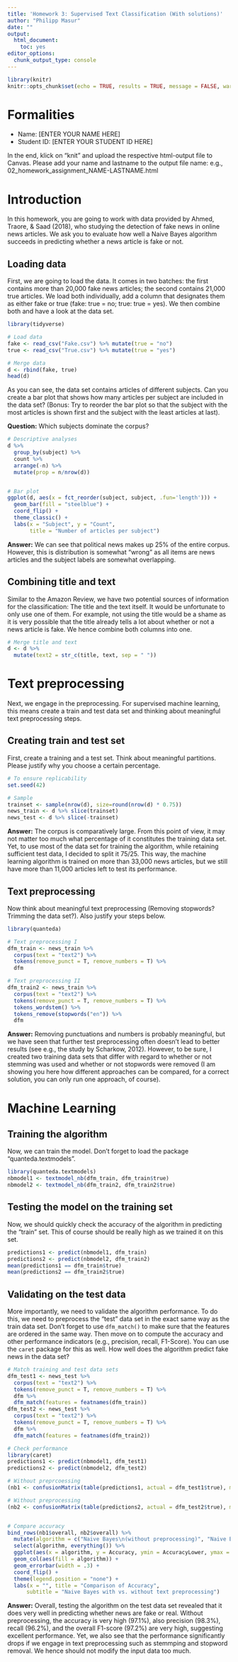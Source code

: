 ```yaml
---
title: 'Homework 3: Supervised Text Classification (With solutions)'
author: "Philipp Masur"
date: ""
output:
  html_document:
    toc: yes
editor_options:
  chunk_output_type: console
---
```


```r
library(knitr)
knitr::opts_chunk$set(echo = TRUE, results = TRUE, message = FALSE, warning = FALSE)
```

# Formalities

- Name:         [ENTER YOUR NAME HERE]
- Student ID:   [ENTER YOUR STUDENT ID HERE]   

In the end, klick on "knit" and upload the respective html-output file to Canvas. Please add your name and lastname to the output file name:
e.g., 02_homework_assignment_NAME-LASTNAME.html


# Introduction 

In this homework, you are going to work with data provided by Ahmed, Traore, & Saad (2018), who studying the detection of fake news in online news articles. We ask you to evaluate how well a Naive Bayes algorithm succeeds in predicting whether a news article is fake or not. 


## Loading data

First, we are going to load the data. It comes in two batches: the first contains more than 20,000 fake news articles; the second contains 21,000 true articles. We load both individually, add a column that designates them as either fake or true (fake: true = no; true: true = yes). We then combine both and have a look at the data set.

```r
library(tidyverse)

# Load data
fake <- read_csv("Fake.csv") %>% mutate(true = "no")
true <- read_csv("True.csv") %>% mutate(true = "yes")

# Merge data
d <- rbind(fake, true)
head(d)
```

As you can see, the data set contains articles of different subjects. Can you create a bar plot that shows how many articles per subject are included in the data set? (Bonus: Try to reorder the bar plot so that the subject with the most articles is shown first and the subject with the least articles at last).

**Question:** Which subjects dominate the corpus?


```r
# Descriptive analyses
d %>%
  group_by(subject) %>%
  count %>%
  arrange(-n) %>%
  mutate(prop = n/nrow(d))


# Bar plot
ggplot(d, aes(x = fct_reorder(subject, subject, .fun='length'))) +
  geom_bar(fill = "steelblue") +
  coord_flip() +
  theme_classic() +
  labs(x = "Subject", y = "Count", 
       title = "Number of articles per subject")


```

**Answer:** We can see that political news makes up 25% of the entire corpus. However, this is distribution is somewhat "wrong" as all items are news articles and the subject labels are somewhat overlapping. 

## Combining title and text

Similar to the Amazon Review, we have two potential sources of information for the classification: The title and the text itself. It would be unfortunate to only use one of them. For example, not using the title would be a shame as it is very possible that the title already tells a lot about whether or not a news article is fake. We hence combine both columns into one. 

```r
# Merge title and text
d <- d %>%
  mutate(text2 = str_c(title, text, sep = " "))
```


# Text preprocessing

Next, we engage in the preprocessing. For supervised machine learning, this means create a train and test data set and thinking about meaningful text preprocessing steps. 

## Creating train and test set

First, create a training and a test set. Think about meaningful partitions. Please justify why you choose a certain percentage.

```r
# To ensure replicability
set.seed(42)

# Sample 
trainset <- sample(nrow(d), size=round(nrow(d) * 0.75))
news_train <- d %>% slice(trainset)
news_test <- d %>% slice(-trainset)
```

**Answer:** The corpus is comparatively large. From this point of view, it may not matter too much what percentage of it constitutes the training data set. Yet, to use most of the data set for training the algorithm, while retaining sufficient test data, I decided to split it 75/25. This way, the machine learning algorithm is trained on more than 33,000 news articles, but we still have more than 11,000 articles left to test its performance. 



## Text preprocessing 

Now think about meaningful text preprocessing (Removing stopwords? Trimming the data set?). Also justify your steps below. 

```r
library(quanteda)

# Text preprocessing I
dfm_train <- news_train %>% 
  corpus(text = "text2") %>% 
  tokens(remove_punct = T, remove_numbers = T) %>%
  dfm 

# Text preprocessing II
dfm_train2 <- news_train %>% 
  corpus(text = "text2") %>% 
  tokens(remove_punct = T, remove_numbers = T) %>%
  tokens_wordstem() %>%
  tokens_remove(stopwords("en")) %>%
  dfm 
```

**Answer:** Removing punctuations and numbers is probably meaningful, but we have seen that further test preprocessing often doesn't lead to better results (see e.g., the study by Scharkow, 2012). However, to be sure, I created two training data sets that differ with regard to whether or not stemming was used and whether or not stopwords were removed (I am showing you here how different approaches can be compared, for a correct solution, you can only run one approach, of course).


# Machine Learning

## Training the algorithm

Now, we can train the model. Don't forget to load the package "quanteda.textmodels". 

```r
library(quanteda.textmodels) 
nbmodel1 <- textmodel_nb(dfm_train, dfm_train$true)
nbmodel2 <- textmodel_nb(dfm_train2, dfm_train2$true)
```

## Testing the model on the training set

Now, we should quickly check the accuracy of the algorithm in predicting the "train" set. This of course should be really high as we trained it on this set. 

```r
predictions1 <- predict(nbmodel1, dfm_train)
predictions2 <- predict(nbmodel2, dfm_train2)
mean(predictions1 == dfm_train$true)
mean(predictions2 == dfm_train2$true)
```


## Validating on the test data

More importantly, we need to validate the algorithm performance. To do this, we need to preprocess the "test" data set in the exact same way as the train data set. Don't forget to use `dfm_match()` to make sure that the features are ordered in the same way. Then move on to compute the accuracy and other performance indicators (e.g., precision, recall, F1-Score). You can use the `caret` package for this as well. How well does the algorithm predict fake news in the data set?

```r
# Match training and test data sets
dfm_test1 <- news_test %>% 
  corpus(text = "text2") %>% 
  tokens(remove_punct = T, remove_numbers = T) %>%
  dfm %>%
  dfm_match(features = featnames(dfm_train))
dfm_test2 <- news_test %>% 
  corpus(text = "text2") %>% 
  tokens(remove_punct = T, remove_numbers = T) %>%
  dfm %>%
  dfm_match(features = featnames(dfm_train2))

# Check performance
library(caret)
predictions1 <- predict(nbmodel1, dfm_test1)
predictions2 <- predict(nbmodel2, dfm_test2)

# Without preprcoessing
(nb1 <- confusionMatrix(table(predictions1, actual = dfm_test1$true), mode = "prec_recall"))

# Without preprocessing
(nb2 <- confusionMatrix(table(predictions2, actual = dfm_test2$true), mode = "prec_recall"))


# Compare accuracy
bind_rows(nb1$overall, nb2$overall) %>%
  mutate(algorithm = c("Naive Bayes\n(without preprocessing)", "Naive Bayes\n(with preprocessing)")) %>%
  select(algorithm, everything()) %>%
  ggplot(aes(x = algorithm, y = Accuracy, ymin = AccuracyLower, ymax = AccuracyUpper)) +
  geom_col(aes(fill = algorithm)) +
  geom_errorbar(width = .3) +
  coord_flip() +
  theme(legend.position = "none") +
  labs(x = "", title = "Comparison of Accuracy",
      subtitle = "Naive Bayes with vs. without text preprocessing")
```

**Answer:** Overall, testing the algorithm on the test data set revealed that it does very well in predicting whether news are fake or real. Without preprocessing, the accuracy is very high (97.1%), also precision (98.3%), recall (96.2%), and the overall F1-score (97.2%) are very high, suggesting excellent performance. Yet, we also see that the performance significantly drops if we engage in text preprocessing such as stemmping and stopword removal. We hence should not modify the input data too much. 

